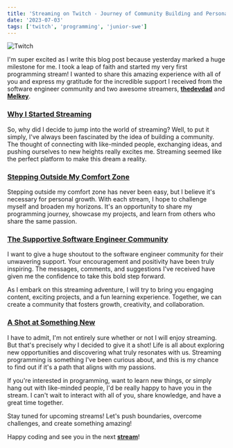 ```yaml
---
title: 'Streaming on Twitch - Journey of Community Building and Personal Growth'
date: '2023-07-03'
tags: ['twitch', 'programming', 'junior-swe']
---
```


![Twitch](/images/Twitch.jpeg)

I'm super excited as I write this blog post because yesterday marked a huge milestone for me. I took a leap of faith and started my very first programming stream! I wanted to share this amazing experience with all of you and express my gratitude for the incredible support I received from the software engineer community and two awesome streamers, **[thedevdad](https://twitch.tv/thedevdad_)** and **[Melkey](https://twitch.tv/Melkey)**.

### <h3><u>**Why I Started Streaming**</u></h3>
So, why did I decide to jump into the world of streaming? Well, to put it simply, I've always been fascinated by the idea of building a community. The thought of connecting with like-minded people, exchanging ideas, and pushing ourselves to new heights really excites me. Streaming seemed like the perfect platform to make this dream a reality.

### <h3><u>**Stepping Outside My Comfort Zone**</u></h3>
Stepping outside my comfort zone has never been easy, but I believe it's necessary for personal growth. With each stream, I hope to challenge myself and broaden my horizons. It's an opportunity to share my programming journey, showcase my projects, and learn from others who share the same passion.

### <h3><u>**The Supportive Software Engineer Community**</u></h3>
I want to give a huge shoutout to the software engineer community for their unwavering support. Your encouragement and positivity have been truly inspiring. The messages, comments, and suggestions I've received have given me the confidence to take this bold step forward.

As I embark on this streaming adventure, I will try to bring you engaging content, exciting projects, and a fun learning experience. Together, we can create a community that fosters growth, creativity, and collaboration.

### <h3><u>**A Shot at Something New**</u></h3>
I have to admit, I'm not entirely sure whether or not I will enjoy streaming. But that's precisely why I decided to give it a shot! Life is all about exploring new opportunities and discovering what truly resonates with us. Streaming programming is something I've been curious about, and this is my chance to find out if it's a path that aligns with my passions.

If you're interested in programming, want to learn new things, or simply hang out with like-minded people, I'd be really happy to have you in the stream. I can't wait to interact with all of you, share knowledge, and have a great time together.

Stay tuned for upcoming streams! Let's push boundaries, overcome challenges, and create something amazing!

Happy coding and see you in the next **[stream](https://twitch.tv/elijahkx)**!

